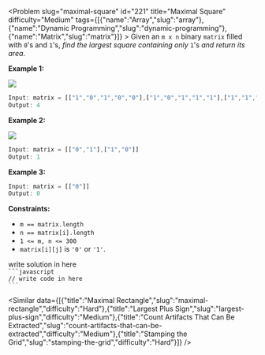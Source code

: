 
<Problem slug="maximal-square" id="221" title="Maximal Square" difficulty="Medium" tags={[{"name":"Array","slug":"array"},{"name":"Dynamic Programming","slug":"dynamic-programming"},{"name":"Matrix","slug":"matrix"}]} >
    Given an `m x n` binary `matrix` filled with `0`'s and `1`'s, _find the largest square containing only_ `1`'s _and return its area_.

**Example 1:**

![](https://assets.leetcode.com/uploads/2020/11/26/max1grid.jpg)
```javascript 
Input: matrix = [["1","0","1","0","0"],["1","0","1","1","1"],["1","1","1","1","1"],["1","0","0","1","0"]]
Output: 4
```

**Example 2:**

![](https://assets.leetcode.com/uploads/2020/11/26/max2grid.jpg)
```javascript 
Input: matrix = [["0","1"],["1","0"]]
Output: 1
```

**Example 3:**

```javascript 
Input: matrix = [["0"]]
Output: 0
```

**Constraints:**

*   `m == matrix.length`
*   `n == matrix[i].length`
*   `1 <= m, n <= 300`
*   `matrix[i][j]` is `'0'` or `'1'`.
</Problem >

<Solution>
write solution in here
</Solution>

<Code>
```javascript
// write code in here
```
</Code>

<Similar data={[{"title":"Maximal Rectangle","slug":"maximal-rectangle","difficulty":"Hard"},{"title":"Largest Plus Sign","slug":"largest-plus-sign","difficulty":"Medium"},{"title":"Count Artifacts That Can Be Extracted","slug":"count-artifacts-that-can-be-extracted","difficulty":"Medium"},{"title":"Stamping the Grid","slug":"stamping-the-grid","difficulty":"Hard"}]} />
